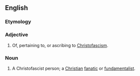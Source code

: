 ==English==
{{wikipedia|Christofascism}}

===Etymology===
{{compound|Christ|-o-|fascism}}

===Adjective===
{{en-adj}}

# {{pejorative}} Of, pertaining to, or ascribing to [[Christofascism]].

===Noun===
{{en-noun}}

# {{pejorative}} A Christofascist person; a [[Christian]] [[fanatic]] or [[fundamentalist]].